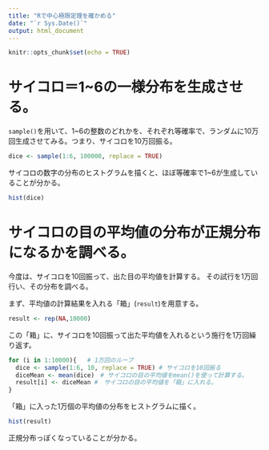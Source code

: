 ```yaml
---
title: "Rで中心極限定理を確かめる"
date: "`r Sys.Date()`"
output: html_document
---
```


```r
knitr::opts_chunk$set(echo = TRUE)
```

# サイコロ＝1~6の一様分布を生成させる。

`sample()`を用いて、1~6の整数のどれかを、それぞれ等確率で、ランダムに10万回生成させてみる。つまり、サイコロを10万回振る。

```r
dice <- sample(1:6, 100000, replace = TRUE)
```

サイコロの数字の分布のヒストグラムを描くと、ほぼ等確率で1~6が生成していることが分かる。

```r
hist(dice)
```


# サイコロの目の平均値の分布が正規分布になるかを調べる。

今度は、サイコロを10回振って、出た目の平均値を計算する。
その試行を1万回行い、その分布を調べる。

まず、平均値の計算結果を入れる「箱」(`result`)を用意する。
```r
result <- rep(NA,10000)
```

この「箱」に、サイコロを10回振って出た平均値を入れるという施行を1万回繰り返す。

```r
for (i in 1:10000){   # 1万回のループ
  dice <- sample(1:6, 10, replace = TRUE) # サイコロを10回振る
  diceMean <- mean(dice)　# サイコロの目の平均値をmean()を使って計算する。
  result[i] <- diceMean #　サイコロの目の平均値を「箱」に入れる。
}
```

「箱」に入った1万個の平均値の分布をヒストグラムに描く。
```r
hist(result)
```

正規分布っぽくなっていることが分かる。
